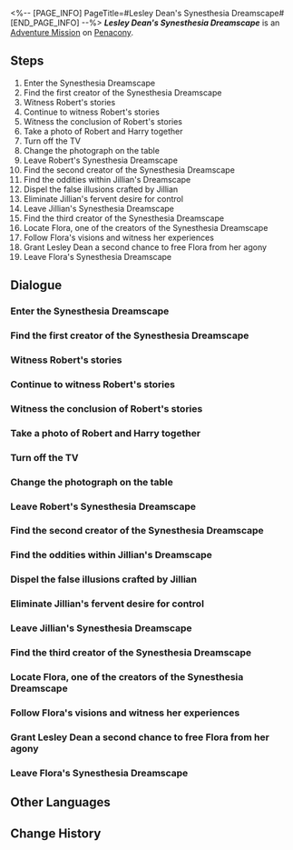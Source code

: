 <%-- [PAGE_INFO]
PageTitle=#Lesley Dean's Synesthesia Dreamscape#
[END_PAGE_INFO] --%>
{{Stub|Dialogue.}}
{{Mission Infobox
|id            = 2030002
|title         = 
|image         = <!--Mission Lesley Dean's Synesthesia Dreamscape.png-->
|type          = Adventure
|event_name    = 
|chapter       = 
|requirements  = {{subst:void|<!--Unknown: {"Type":"Manual"}-->}}
|summary       = <!--official mission summary from Fate's Atlas-->
|characters    = Agent; Flora; Flora's Friend; Jillian; Lesley Dean; Lesley's Projection; Robert; Robert's Best Friend; Robert's Mother; Trailblazer
|startLocation = [[Penacony]] - [[Lesley's Mind Maze]]
|world         = Penacony
|area          = Lesley's Mind Maze
|prev          = 
|next          = 
|rewards       = 
}}
'''''Lesley Dean's Synesthesia Dreamscape''''' is an [[Adventure Mission]] on [[Penacony]].

==Steps==
# Enter the Synesthesia Dreamscape
# Find the first creator of the Synesthesia Dreamscape
# Witness Robert's stories
# Continue to witness Robert's stories
# Witness the conclusion of Robert's stories
# Take a photo of Robert and Harry together
# Turn off the TV
# Change the photograph on the table
# Leave Robert's Synesthesia Dreamscape
# Find the second creator of the Synesthesia Dreamscape
# Find the oddities within Jillian's Dreamscape
# Dispel the false illusions crafted by Jillian
# Eliminate Jillian's fervent desire for control
# Leave Jillian's Synesthesia Dreamscape
# Find the third creator of the Synesthesia Dreamscape
# Locate Flora, one of the creators of the Synesthesia Dreamscape
# Follow Flora's visions and witness her experiences
# Grant Lesley Dean a second chance to free Flora from her agony
# Leave Flora's Synesthesia Dreamscape

<!--
==Gameplay Notes==

--><!--
==Trial Character==

-->
==Dialogue==
{{Stub Dialogue}}

===Enter the Synesthesia Dreamscape{{subst:void|<!--203000201-->}}===
{{Mission Description|type=adventure|location=Lesley's Mind Maze|You have entered Lesley Dean's Emoscape.<br />Find the creators of this Synesthesia Dreamscape and free them from their obsessions.}}
{{Dialogue Start}}
:{{tx}}
{{Dialogue End}}

===Find the first creator of the Synesthesia Dreamscape{{subst:void|<!--203000202-->}}===
{{Dialogue Start}}
:{{tx}}
{{Dialogue End}}

===Witness Robert's stories{{subst:void|<!--203000204-->}}===
{{Mission Description|type=adventure|location=Lesley's Mind Maze|update|The first creator of the Synesthesia Dreamscape is named Robert. Investigate the images he has left in the Emoscape and uncover his stories.}}
{{Dialogue Start}}
:{{tx}}
{{Dialogue End}}

===Continue to witness Robert's stories{{subst:void|<!--203000205-->}}===
{{Dialogue Start}}
:{{tx}}
{{Dialogue End}}

===Witness the conclusion of Robert's stories{{subst:void|<!--203000206-->}}===
{{Dialogue Start}}
:{{tx}}
{{Dialogue End}}

===Take a photo of Robert and Harry together{{subst:void|<!--203000207-->}}===
{{Mission Description|type=adventure|location=Lesley's Mind Maze|update|Faced with the loss of his dearest friend, Robert succumbed to despair and fruitlessly pursued the shadow of Lesley Dean.<br />It is crucial to remind him of the true superstar in his life. Take a photo of him and Harry together.}}
{{Dialogue Start}}
:{{tx}}
{{Dialogue End}}

===Turn off the TV{{subst:void|<!--203000209-->}}===
{{Mission Description|type=adventure|location=Lesley's Mind Maze|update|Faced with the loss of his dearest friend, Robert succumbed to despair and fruitlessly pursued the shadow of Lesley Dean.<br />Restore what he cherishes most and let him temporarily forget Lesley Dean.}}
{{Dialogue Start}}
:{{tx}}
{{Dialogue End}}

===Change the photograph on the table{{subst:void|<!--203000210-->}}===
{{Dialogue Start}}
:{{tx}}
{{Dialogue End}}

===Leave Robert's Synesthesia Dreamscape{{subst:void|<!--203000234-->}}===
{{Mission Description|type=adventure|location=Lesley's Mind Maze|update|You have done what you can to aid Robert. Perhaps he will awaken from his dream.<br />Leave this place and find the next creator.}}
{{Dialogue Start}}
:{{tx}}
{{Dialogue End}}

===Find the second creator of the Synesthesia Dreamscape{{subst:void|<!--203000213-->}}===
{{Mission Description|type=adventure|location=Lesley's Mind Maze|update|You have entered Lesley Dean's Emoscape.<br />Find the creators of this Synesthesia Dreamscape and free them from their obsessions.}}
{{Dialogue Start}}
:{{tx}}
{{Dialogue End}}

===Find the oddities within Jillian's Dreamscape{{subst:void|<!--203000214-->}}===
{{Mission Description|type=adventure|location=Lesley's Mind Maze|update|The second creator of the Synesthesia Dreamscape is named Jillian. What does Lesley Dean mean to her? It is up to you to figure out the answer.}}
{{Dialogue Start}}
:{{tx}}
{{Dialogue End}}

===Dispel the false illusions crafted by Jillian{{subst:void|<!--203000215-->}}===
{{Mission Description|type=adventure|location=Lesley's Mind Maze|update|Jillian is an ardent admirer of Lesley Dean.<br />You and Lesley must confront the unrealistic fantasies she has created and unveil the truth.}}
{{Dialogue Start}}
:{{tx}}
{{Dialogue End}}

===Eliminate Jillian's fervent desire for control{{subst:void|<!--203000220-->}}===
{{Dialogue Start}}
:{{tx}}
{{Dialogue End}}

===Leave Jillian's Synesthesia Dreamscape{{subst:void|<!--203000237-->}}===
{{Mission Description|type=adventure|location=Lesley's Mind Maze|update|You have done what you can to aid Jillian. Perhaps he will awaken from his dream.<br />Leave this place and find the next creator.}}
{{Dialogue Start}}
:{{tx}}
{{Dialogue End}}

===Find the third creator of the Synesthesia Dreamscape{{subst:void|<!--203000223-->}}===
{{Mission Description|type=adventure|location=Lesley's Mind Maze|update|You have entered Lesley Dean's Emoscape.<br />Find the creators of this Synesthesia Dreamscape and free them from their obsessions.}}
{{Dialogue Start}}
:{{tx}}
{{Dialogue End}}

===Locate Flora, one of the creators of the Synesthesia Dreamscape{{subst:void|<!--203000224-->}}===
{{Mission Description|type=adventure|location=Lesley's Mind Maze|update|The third creator of the Synesthesia Dreamscape is named Flora. What does Lesley Dean mean to her? It is up to you to figure out the answer.}}
{{Dialogue Start}}
:{{tx}}
{{Dialogue End}}

===Follow Flora's visions and witness her experiences{{subst:void|<!--203000225-->}}===
{{Mission Description|type=adventure|location=Lesley's Mind Maze|update|It turns out that the lady named Flora was Lesley Dean's former assistant during his lifetime.<br />Follow her shadow and witness the stories between her and Lesley.}}
{{Dialogue Start}}
:{{tx}}
{{Dialogue End}}

===Grant Lesley Dean a second chance to free Flora from her agony{{subst:void|<!--203000230-->}}===
{{Mission Description|type=adventure|location=Lesley's Mind Maze|update|Flora has been suppressing her feelings for Lesley Dean even when Lesley died.<br />Now, Lesley gains a second chance to reciprocate the emotions Flora never revealed, and Lesley intends to seize this chance.}}
{{Dialogue Start}}
:{{tx}}
{{Dialogue End}}

===Leave Flora's Synesthesia Dreamscape{{subst:void|<!--203000232-->}}===
{{Mission Description|type=adventure|location=Lesley's Mind Maze|update|Lesley's response to Flora's feelings will hopefully grant her solace and allow her to begin anew.<br />All the creators of this Emoscape have left. It is time to leave this realm.}}
{{Dialogue Start}}
:{{tx}}
{{Dialogue End}}

==Other Languages==
{{Other Languages
|en   = Lesley Dean's Synesthesia Dreamscape
|zhs  = 莱斯利•迪恩的联觉梦境
|zht  = 萊斯利•迪恩的聯覺夢境
|ja   = レスリー・ディーンの共感覚夢境
|ko   = 레슬리•딘의 공감각 꿈세계
|es   = Paisaje onírico sinestésico de Lesley Dean
|fr   = Pays des rêves synesthésique de Lesley&nbsp;Dean
|ru   = Синестезийные грёзы Лесли Дина
|th   = แดนฝันสังเคราะห์ของ Lesley Dean
|vi   = Cõi Mộng Liên Kết Trực Giác Của Lesley Dean
|de   = Lesley Deans Synästesie-Traumlandschaft
|id   = Dunia Mimpi Sinestesia Lesley Dean
|pt   = Sinestesia do Mundonírico de Lesley Dean
}}

==Change History==
{{Change History|2.0}}

